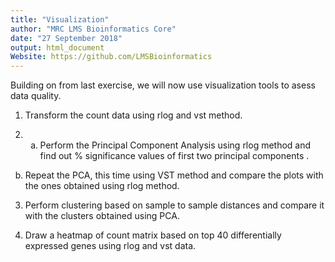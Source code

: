 ```yaml
---
title: "Visualization"
author: "MRC LMS Bioinformatics Core"
date: "27 September 2018"
output: html_document
Website: https://github.com/LMSBioinformatics
---
```


Building on from last exercise, we will now use visualization tools to asess data quality.


1. Transform the count data using rlog and vst method.


2. a) Perform the Principal Component Analysis using rlog method and find out % significance values of first two principal components .


  b) Repeat the PCA, this time using VST method and compare the plots with the ones obtained using rlog method.
 
3. Perform clustering based on sample to sample distances and compare it with the clusters obtained using PCA.


4. Draw a heatmap of count matrix based on top 40 differentially expressed genes using rlog and vst data.



